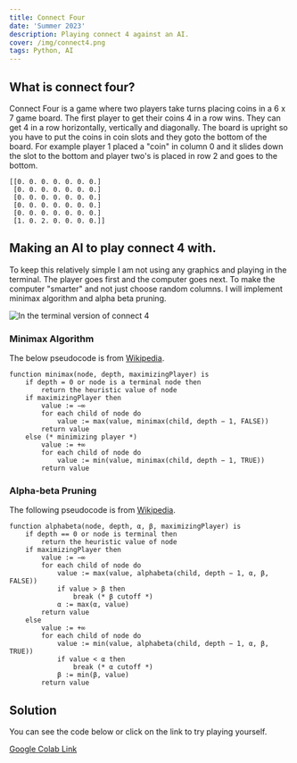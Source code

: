 ---
title: Connect Four 
date: 'Summer 2023'
description: Playing connect 4 against an AI.
cover: /img/connect4.png
tags: Python, AI
---


## What is connect four? 
Connect Four is a game where two players take turns placing coins in a 6 x 7 game board. The 
first player to get their coins 4 in a row wins. They can get 4 in a row horizontally, 
vertically and diagonally. The board is upright so you have to put the coins in coin slots and they goto 
the bottom of the board. For example player 1 placed a "coin" in column 0 and it slides down the slot to the bottom 
and player two's is placed in row 2 and goes to the bottom.  

```
[[0. 0. 0. 0. 0. 0. 0.]
 [0. 0. 0. 0. 0. 0. 0.]
 [0. 0. 0. 0. 0. 0. 0.]
 [0. 0. 0. 0. 0. 0. 0.]
 [0. 0. 0. 0. 0. 0. 0.]
 [1. 0. 2. 0. 0. 0. 0.]]
```

## Making an AI to play connect 4 with. 

To keep this relatively simple I am not using any graphics and playing in the terminal. 
The player goes first and the computer goes next. To make the computer "smarter" and not just choose 
random columns. I will implement minimax algorithm and alpha beta pruning. 

![In the terminal version of connect 4](/img/connect4.png)

### Minimax Algorithm 

The below pseudocode is from [Wikipedia](https://en.wikipedia.org/wiki/Minimax "minimax").

```
function minimax(node, depth, maximizingPlayer) is
    if depth = 0 or node is a terminal node then
        return the heuristic value of node
    if maximizingPlayer then
        value := −∞
        for each child of node do
            value := max(value, minimax(child, depth − 1, FALSE))
        return value
    else (* minimizing player *)
        value := +∞
        for each child of node do
            value := min(value, minimax(child, depth − 1, TRUE))
        return value
```
### Alpha-beta Pruning 

The following pseudocode is from [Wikipedia](https://en.wikipedia.org/wiki/Alpha%E2%80%93beta_pruning "alpha-beta pruning").

```
function alphabeta(node, depth, α, β, maximizingPlayer) is
    if depth == 0 or node is terminal then
        return the heuristic value of node
    if maximizingPlayer then
        value := −∞
        for each child of node do
            value := max(value, alphabeta(child, depth − 1, α, β, FALSE))
            if value > β then
                break (* β cutoff *)
            α := max(α, value)
        return value
    else
        value := +∞
        for each child of node do
            value := min(value, alphabeta(child, depth − 1, α, β, TRUE))
            if value < α then
                break (* α cutoff *)
            β := min(β, value)
        return value
```
## Solution 

You can see the code below or click on the link to try playing yourself. 

<ConnectFour/>

[Google Colab Link](https://colab.research.google.com/drive/1ck1YOdInzahR37Hg9YdxUoO8V6aitd8A?usp=sharing "Check out the code")

